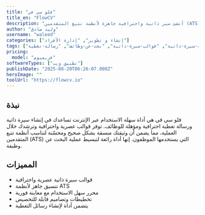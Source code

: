 ```yaml
---
title: "فلو سي في"
title_en: "FlowCV"
description: "أنشئ سير ذاتية واحترافية جاهزة لأنظمة تتبع المتقدمين (ATS) بسهولة."
author: "وليد صادق"
username: "waleed"
categories: ["إنشاء و تطوير", "إدارة الأفراد"]
tags: ["صناعة-سيرة-ذاتية", "قوالب-سيرة-ذاتية", "بحث-عن-وظائف", "رسالة-تغطية"]
pricing:
  model: "فريميوم"
softwareTypes: ["تطبيق ويب"]
publishDate: "2025-08-20T06:26:07.000Z"
heroImage: ""
toolUrl: "https://flowcv.io"
---
```

## نبذة
فلو سي في هي أداة سهلة الاستخدام عبر الإنترنت تساعدك في إنشاء سيرة ذاتية ورسالة تغطية احترافية ومؤهلة للوظائف. توفر قوالب عصرية واحترافية وترشدك خلال العملية، مما يضمن أن وثيقتك منسقة بشكل صحيح ومحسّنة لتناسب أنظمة تتبع المتقدمين (ATS) التي يستخدمها الموظفون. إنها أداة رائعة لتبسيط عملية البحث عن وظيفة.

## المميزات
- قوالب سيرة ذاتية عصرية واحترافية
- تنسيق جاهز لأنظمة ATS
- محرر سهل الاستخدام مع معاينة فورية
- تخطيطات وتصاميم قابلة للتخصيص
- يتضمن أداة لإنشاء رسائل التغطية
